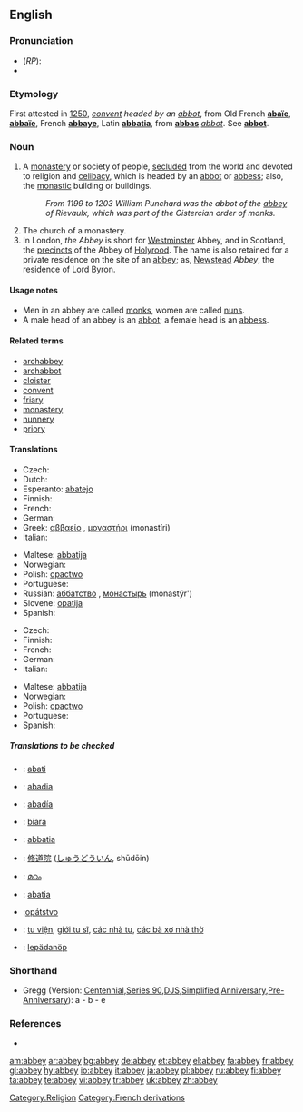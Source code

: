 {{see|Abbey}}
{{wikisource1911Enc|Abbey}}
==English==

===Pronunciation===
*(''RP''): {{IPA|/ˈæb.i/}}
*{{rhymes|æbi}}

===Etymology===
First attested in [[w:1250|1250]], ''[[convent]] headed by an [[abbot]]'', from Old French '''[[abaïe]]''', '''[[abbaïe]]''', French '''[[abbaye]]''', Latin '''[[abbatia]]''', from '''[[abbas]]''' ''[[abbot]]''. See '''[[abbot]]'''.

===Noun===
{{en-noun}}

# A [[monastery]] or society of people, [[secluded]] from the world and devoted to religion and [[celibacy]], which is headed by an [[abbot]] or [[abbess]]; also, the [[monastic]] building or buildings.
#: ''From 1199 to 1203 William Punchard was the abbot of the [[abbey]] of Rievaulx, which was part of the Cistercian order of monks.''
# The church of a monastery.
# In London, ''the Abbey'' is short for [[Westminster]] Abbey, and in Scotland, the [[precincts]] of the Abbey of [[Holyrood]]. The name is also retained for a private residence on the site of an [[abbey]]; as, [[Newstead]] ''Abbey'', the residence of Lord Byron.

====Usage notes====
*Men in an abbey are called [[monk]]s, women are called [[nun]]s.
*A male head of an abbey is an [[abbot]]; a female head is an [[abbess]].

====Related terms====
*[[archabbey]]
*[[archabbot]]
*[[cloister]]
*[[convent]]
*[[friary]]
*[[monastery]]
*[[nunnery]]
*[[priory]]

====Translations====
{{trans-top|monastery headed by an abbot}}
* Czech: {{t-|cs|opatství|n}}
* Dutch: {{t+|nl|abdij|f}}
* Esperanto: [[abatejo]]
* Finnish: {{t-|fi|luostari}}
* French: {{t+|fr|abbaye|f}}
* German: {{t+|de|Abtei|f}}
* Greek: [[αββαείο]] {{n}}, [[μοναστήρι]] (monastíri) {{n}}
* Italian: {{t+|it|abbazia|f}}
{{trans-mid}}
* Maltese: [[abbatija]]
* Norwegian: {{t|no|abbedi|n}}
* Polish: [[opactwo]] {{n}}
* Portuguese: {{t-|pt|abadia|f}}
* Russian: [[аббатство]] {{n}}, [[монастырь]] (monastýr') {{m}}
* Slovene: [[opatija]] {{f}}
* Spanish: {{t+|es|abadía|f}}
{{trans-bottom}}

{{trans-top|church of a monastery}}
* Czech: {{t-|cs|opatství|n}}
* Finnish: {{t|fi|luostarikirkko}}
* French: {{t+|fr|abbaye|f}}
* German: {{t+|de|Kloster|n}}
* Italian: {{t+|it|abbazia|f}}
{{trans-mid}}
* Maltese: [[abbatija]]
* Norwegian: {{t|no|abbedi|n}}
* Polish: [[opactwo]] {{n}}
* Portuguese: {{t-|pt|abadia|f}}
* Spanish: {{t+|es|abadía|f}}
{{trans-bottom}}

=====Translations to be checked=====
{{checktrans}}
{{top}}
*{{ttbc|Breton}}: [[abati]] {{f}}
*{{ttbc|Catalan}}: [[abadia]] {{f}}
*{{ttbc|Galician}}: [[abadía]] {{f}}
*{{ttbc|Indonesian}}: [[biara]]
*{{ttbc|Interlingua}}: [[abbatia]]
{{mid}}
*{{ttbc|Japanese}}: [[修道院]] ([[しゅうどういん]], shūdōin)
*{{ttbc|Malayalam}}: [[മഠം]]
*{{ttbc|Novial}}: [[abatia]]
*{{ttbc|Slovak}}:[[opátstvo]] {{n}}
*{{ttbc|Vietnamese}}: [[tu viện]], [[giới tu sĩ]], [[các nhà tu]], [[các bà xơ nhà thờ]]
*{{ttbc|Volapük}}: [[lepädanöp]]
{{bottom}}

===Shorthand===
* Gregg (Version: [http://en.wikipedia.org/wiki/Gregg_Shorthand#Centennial_Gregg_Shorthand Centennial],[http://en.wikipedia.org/wiki/Gregg_Shorthand#Series_90_Gregg_Shorthand  Series 90],[http://en.wikipedia.org/wiki/Gregg_Shorthand#Diamond_Jubilee_Gregg_Shorthand  DJS],[http://en.wikipedia.org/wiki/Gregg_Shorthand#Simplified_Gregg_Shorthand Simplified],[http://en.wikipedia.org/wiki/Gregg_Shorthand#Anniversary_Gregg_Shorthand Anniversary],[http://en.wikipedia.org/wiki/Gregg_Shorthand#Pre-Anniversary_Gregg_Shorthand Pre-Anniversary]): a - b - e

===References===
*{{R:Webster 1913}}

[[Category:Religion]]
[[Category:French derivations]]

[[am:abbey]]
[[ar:abbey]]
[[bg:abbey]]
[[de:abbey]]
[[et:abbey]]
[[el:abbey]]
[[fa:abbey]]
[[fr:abbey]]
[[gl:abbey]]
[[hy:abbey]]
[[io:abbey]]
[[it:abbey]]
[[ja:abbey]]
[[pl:abbey]]
[[ru:abbey]]
[[fi:abbey]]
[[ta:abbey]]
[[te:abbey]]
[[vi:abbey]]
[[tr:abbey]]
[[uk:abbey]]
[[zh:abbey]]